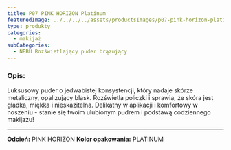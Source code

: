 ```yaml
---
title: P07 PINK HORIZON Platinum
featuredImage: ../../../../assets/productsImages/p07-pink-horizon-platinum.png
type: produkty
categories:
  - makijaż
subCategories:
  - NEBU Rozświetlający puder brązujący
---
```


<h3>Opis:</h3>

Luksusowy puder o jedwabistej konsystencji, który nadaje skórze metaliczny, opalizujący blask. Rozświetla policzki i sprawia, że skóra jest gładka, miękka i nieskazitelna.
Delikatny w aplikacji i komfortowy w noszeniu - stanie się twoim ulubionym pudrem i podstawą codziennego makijażu!

---

**Odcień:** PINK HORIZON
**Kolor opakowania:** PLATINUM
